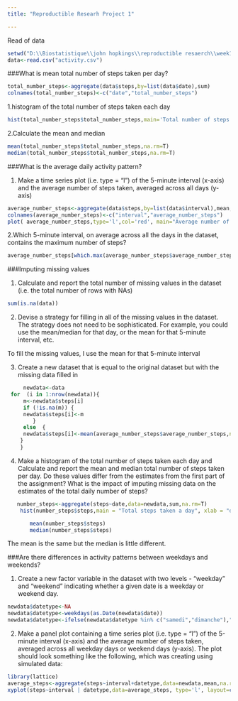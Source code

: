 ```yaml
---
title: "Reproductible Researh Project 1"

---
```

Read of data

```r
setwd("D:\\Biostatistique\\john hopkings\\reproductible resaerch\\week1")
data<-read.csv("activity.csv")
````
###What is mean total number of steps taken per day?

```r
total_number_steps<-aggregate(data$steps,by=list(data$date),sum)
colnames(total_number_steps)<-c("date","total_number_steps")
```

1.histogram of the total number of steps taken each day

```r
hist(total_number_steps$total_number_steps,main='Total number of steps taken each day',xlab='total number of steps taken each day',col='blue')
```

2.Calculate the mean and median

```r
mean(total_number_steps$total_number_steps,na.rm=T)
median(total_number_steps$total_number_steps,na.rm=T)
```
###What is the average daily activity pattern?


1.  Make a time series plot (i.e. type = "l") of the 5-minute interval (x-axis) 
and the average number of steps taken, averaged across all days (y-axis)

```r
average_number_steps<-aggregate(data$steps,by=list(data$interval),mean,na.rm=T)
colnames(average_number_steps)<-c("interval","average_number_steps")
plot( average_number_steps,type='l',col='red', main="Average number of steps taken")
```


2.Which 5-minute interval, on average across all the days in the dataset, 
contains the maximum number of steps?
 
```r
average_number_steps[which.max(average_number_steps$average_number_steps),]
```

 
###Imputing missing values
 
1.	Calculate and report the total number of missing values 
 in the dataset (i.e. the total number of rows with NAs)
  
```r
sum(is.na(data))
```
  
2.	Devise a strategy for filling in all of the missing values in the dataset. 
The strategy does not need to be sophisticated. For example, you could use the mean/median 
for that day, or the mean for that 5-minute interval, etc.
  
 To fill the missing values, I use  the mean for that 5-minute interval
  
  
3.	Create a new dataset that is equal to the original dataset but with the missing data filled in

```r
     newdata<-data
 for  (i in 1:nrow(newdata)){
     m<-newdata$steps[i]
     if (!is.na(m)) {
     newdata$steps[i]<-m
        }
     else  {
     newdata$steps[i]<-mean(average_number_steps$average_number_steps,na.rm=T)
    }
    }
```
  
 
 
 
4.	Make a histogram of the total number of steps taken each day and Calculate and report the mean and median 
total number of steps taken per day. Do these values differ from the estimates from the first part of the assignment? 
What is the impact of imputing missing data on the estimates of the total daily number of steps? 
  
```r
   number_steps<-aggregate(steps~date,data=newdata,sum,na.rm=T)
    hist(number_steps$steps,main = "Total steps taken a day", xlab = "day", col = "green")
```
     
```r
       mean(number_steps$steps)
       median(number_steps$steps)    
```

The mean is the same but the median is little different.
       

###Are there differences in activity patterns between weekdays and weekends?
       
1.	Create a new factor variable in the dataset with two levels - "weekday" 
and "weekend" indicating whether a given date is a weekday or weekend day.
     
```r
         
newdata$datetype<-NA
newdata$datetype<-weekdays(as.Date(newdata$date))         
newdata$datetype<-ifelse(newdata$datetype %in% c("samedi","dimanche"),"weekend","weekday" )
```
         


2.	Make a panel plot containing a time series plot (i.e. type = "l") of the 5-minute interval (x-axis) 
and the average number of steps taken, averaged across all weekday days or weekend days (y-axis). 
The plot should look something like the following, which was creating using simulated data:
            
            
```r
library(lattice)
average_steps<-aggregate(steps~interval+datetype,data=newdata,mean,na.rm=T)
xyplot(steps~interval | datetype,data=average_steps, type='l', layout=c(1,2))
```
         
